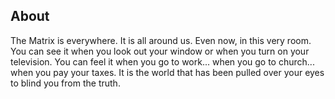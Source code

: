 ## About
The Matrix is everywhere. It is all around us. Even now, in this very room. You can see it when you look out your window or when you turn on your television. You can feel it when you go to work... when you go to church... when you pay your taxes. It is the world that has been pulled over your eyes to blind you from the truth.
